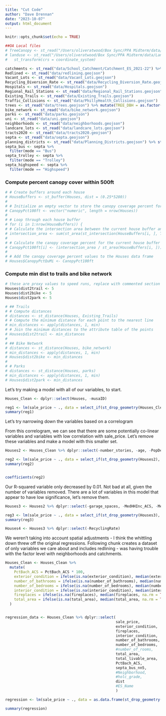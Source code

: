 ```yaml
---
title: "Cut Code"
author: "Dave Drennan"
date: "2023-10-07"
output: html_document
---
```


```r
knitr::opts_chunk$set(echo = TRUE)
```

```r
##OA Local files
# TreeCanopy <- st_read("/Users/oliveratwood/Box Sync/PPA Midterm/data/TreeCanopy.geojson")
# landuse <- st_read("/Users/oliveratwood/Box Sync/PPA Midterm/data/Land_Use.geojson")%>%
#   st_transform(crs = coordinate_system)

catchments <- st_read("data/School_Catchment/Catchment_ES_2021-22") %>% st_transform(crs = coordinate_system)
Redlined <- st_read("data/redlining.geojson")
Vacant_Lots <- st_read("data/Vacant_Lots.geojson")
Recycling_Diversion_Rate <- st_read("data/Recycling_Diversion_Rate.geojson")
Hospitals <- st_read("data/Hospitals.geojson")
Regional_Rail_Stations <- st_read("data/Regional_Rail_Stations.geojson")
Existing_Trails <- st_read("data/Existing_Trails.geojson")
Traffic_Collisions <- st_read("data/PhillyHealth_Collisions.geojson")
trees <- st_read("data/trees.geojson") %>% mutate(TREE_DBH = as.factor(TREE_DBH))
bike_network <- st_read("data/bike_network.geojson")
parks <- st_read("data/parks.geojson")
uni <- st_read("data/uni.geojson")
neighborhoods <- st_read("data/neighborhoods.geojson")
landcare_lots <- st_read("data/landcare_lots.geojson")
tracts2020 <- st_read("data/tracts2020.geojson")
septa <- st_read("data/septa.geojson")
planning_districts <- st_read("data/Planning_Districts.geojson") %>% st_transform(coordinate_system)
septa_bus <- septa %>% 
  filter(mode == "Bus")
septa_trolley <- septa %>% 
  filter(mode == "Trolley")
septa_highspeed <- septa %>% 
  filter(mode == "Highspeed")

```


### Compute percent canopy cover within 500ft
```r
# # Create buffers around each house
# HouseBuffers <- st_buffer(Houses, dist = (0.25*5280))
# 
# # Initialize an empty vector to store the canopy coverage percent for each house
# CanopyPct100ft <- vector("numeric", length = nrow(Houses))
# 
# # Loop through each house buffer
# for (i in 1:nrow(HouseBuffers)) {
# # Calculate the intersection area between the current house buffer and the tree canopy
# intersection_area <- sum(st_area(st_intersection(HouseBuffers[i, ], TreeCanopy)))
#   
# # Calculate the canopy coverage percent for the current house buffer
# CanopyPct100ft[i] <- (intersection_area / st_area(HouseBuffers[i, ])) * 100}
# 
# # Add the canopy coverage percent values to the Houses data frame
# Houses$CanopyPctQuMi <- CanopyPct100ft

```


### Compute min dist to trails and bike network
```r
# these are proxy values to speed runs, replace with commented section in final version
Houses$dist2trail <- 5
Houses$dist2bike <- 5
Houses$dist2park <- 5

# ## Trails
# # Compute distances
# distances <- st_distance(Houses, Existing_Trails)
# # Compute the minimum distance for each point to the nearest line
# min_distances <- apply(distances, 1, min)
# # Join the minimum distances to the attribute table of the points
# Houses$dist2trail <- min_distances
# 
# ## Bike Network
# distances <- st_distance(Houses, bike_network)
# min_distances <- apply(distances, 1, min)
# Houses$dist2bike <- min_distances
# 
# # Parks
# distances <- st_distance(Houses, parks)
# min_distances <- apply(distances, 1, min)
# Houses$dist2park <- min_distances

```

Let's try making a model with all of our variables, to start.

```r
Houses_Clean <- dplyr::select(Houses, -musaID)

reg1 <- lm(sale_price ~ ., data = select_if(st_drop_geometry(Houses_Clean), is.numeric))
summary(reg1)

```
Let's try narrowing down the variables based on a correlogram

From this correlogram, we can see that there are some potentially co-linear variables and variables with low correlation with sale_price. Let's remove these variables and make a model with this smaller set.

```r
Houses2 <- Houses_Clean %>% dplyr::select(-number_stories, -age, -PopDensity_ACS, -Car2WorkPct_ACS, -dist2trail, -dist2park, -hospitals_nn1, -rr_station_nn1, -septa_trolley_nn1, -septa_highspeed_nn1, -unis_nn1, -landcare_lots_nn5)

reg2 <- lm(sale_price ~ ., data = select_if(st_drop_geometry(Houses2), is.numeric))
summary(reg2)


coefficients(reg2)
```
Our R-squared variable only decreased by 0.01. Not bad at all, given the number of variables removed. There are a lot of variables in this model that appear to have low significance, let's remove them.


```r
Houses3 <- Houses2 %>% dplyr::select(-garage_spaces, -MedHHInc_ACS, -MedRent_ACS, -PctWhite_ACS, -dist2bike, -collisions_nn3, -vacant_lots_nn5)

reg3 <- lm(sale_price ~ ., data = select_if(st_drop_geometry(Houses3), is.numeric))
summary(reg3)

```

```r
Houses4 <- Houses3 %>% dplyr::select(-RecyclingRate)
```


We weren't taking into account spatial adjustments - I think the whittling down threw off the original regressions. Following chunk creates a dataset of only variables we care about and includes redlining - was having trouble with the factor level with neighborhoods and catchments.
```r

Houses_Clean <- Houses_Clean %>%
  mutate(
    PctBach_ACS = PctBach_ACS * 100,
    exterior_condition = ifelse(is.na(exterior_condition), median(exterior_condition, na.rm = TRUE), exterior_condition),
    number_of_bathrooms = ifelse(is.na(number_of_bathrooms), median(number_of_bathrooms, na.rm = TRUE), number_of_bathrooms),
    number_of_bedrooms = ifelse(is.na(number_of_bedrooms), median(number_of_bedrooms, na.rm = TRUE), number_of_bedrooms),
    interior_condition = ifelse(is.na(interior_condition), median(interior_condition, na.rm = TRUE), interior_condition),
    fireplaces = ifelse(is.na(fireplaces), median(fireplaces, na.rm = TRUE), fireplaces),
    total_area = ifelse(is.na(total_area), median(total_area, na.rm = TRUE), total_area)
  )


regression_data <- Houses_Clean %>% dplyr::select(
                                                  sale_price,
                                                  exterior_condition, 
                                                  fireplaces, 
                                                  interior_condition, 
                                                  number_of_bathrooms, 
                                                  number_of_bedrooms, 
                                                  #number_of_rooms, 
                                                  total_area, 
                                                  total_livable_area, 
                                                  PctBach_ACS, 
                                                  septa_bus_nn5, 
                                                  #Neighborhood, 
                                                  #holc_grade,
                                                  dist
                                                  #ES_Name
                                                  ) 

regression <- lm(sale_price ~ ., data = as.data.frame(st_drop_geometry(regression_data)))

summary(regression)

```
